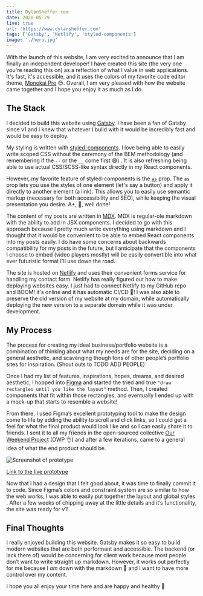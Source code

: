 ```yaml
---
title: DylanSheffer.com
date: 2020-05-29
live: true
url: 'https://www.dylansheffer.com'
tags: ['Gatsby', 'Netlify', 'styled-components']
image: './hero.jpg'
---
```



With the launch of this website, I am very excited to announce that I am finally an independent developer! I have created this site (the very one you're reading this on) as a reflection of what I value in web applications. It's fast, it's accessible, and it uses the colors of my favorite code editor theme, [Monokai Pro](https://monokai.pro/) 😍. Overall, I am very pleased with how the website came together and I hope you enjoy it as much as I do.

## The Stack

I decided to build this website using [Gatsby](https://www.gatsbyjs.org/). I have been a fan of Gatsby since v1 and I knew that whatever I build with it would be incredibly fast and would be easy to deploy.

My styling is written with [styled-components](https://styled-components.com/). I love being able to easily write scoped CSS without the ceremony of the BEM methodology (and remembering if the `--` or the `__` come first 😅) . It is also refreshing being able to use actual CSS/SCSS-like syntax directly in my React components.

However, my favorite feature of styled-components is the [`as`](https://styled-components.com/docs/api#as-polymorphic-prop) prop. The `as` prop lets you use the styles of one element (let's say a button) and apply it directly to another element (a link). This allows you to easily use semantic markup (necessary for both accessibility and SEO), while keeping the visual presentation you desire. A+, 💯, well done!

The content of my posts are written in [MDX](https://mdxjs.com/). MDX is regular-ole markdown with the ability to add in JSX components. I decided to go with this approach because I pretty much write everything using markdown and I thought that it would be convenient to be able to embed React components into my posts easily. I do have some concerns about backwards compatibility for my posts in the future, but I anticipate that the components I choose to embed (video players mostly) will be easily convertible into what ever futuristic format I'll use down the road.

The site is hosted on [Netlify](https://www.netlify.com/) and uses their convenient forms service for handling my contact form. Netlify has really figured out how to make deploying websites easy. I just had to connect Netlify to my GitHub repo and BOOM! it's online and it has automatic CI/CD 🤯! I was also able to preserve the old version of my website at my domain, while automatically deploying the new version to a separate domain while it was under development.

## My Process

The process for creating my ideal business/portfolio website is a combination of thinking about what my needs are for the site, deciding on a general aesthetic, and scavenging though tons of other people’s portfolio sites for inspiration. (Shout outs to TODO ADD PEOPLE)

Once I had my list of features, inspirations, hopes, dreams, and desired <Aesthetic>aesthetic</Aesthetic>, I hopped into [Figma](https://www.figma.com/) and started the tried and true `"draw rectangles until you like the layout"` method. Then, I created components that fit within those rectangles, and eventually I ended up with a mock-up that starts to resemble a website!

From there, I used Figma’s excellent prototyping tool to make the design come to life by adding the ability to scroll and click links, so I could get a feel for what the final product would look like and so I can easily share it to friends. I sent it to all my friends in the open-sourced collective [Our Weekend Project](http://github.com/our-weekend-project/) (OWP 👌) and after a few iterations, came to a general idea of what the end product should be.

![Screenshot of prototype](./prototype.png)

[Link to the live prototype](https://www.figma.com/proto/zRO9QTUkG71M1RvxEfZhDq/Dylan-Sheffer?chrome=DOCUMENTATION&node-id=21%3A629&scaling=min-zoom)

Now that I had a design that I felt good about, it was time to finally commit it to code. Since Figma’s colors and constraint system are so similar to how the web works, I was able to easily put together the layout and global styles . After a few weeks of chipping away at the little details and it’s functionality, the site was ready for v1!

## Final Thoughts

I really enjoyed building this website. Gatsby makes it so easy to build modern websites that are both performant and accessible. The backend (or lack there of) would be concerning for client work because most people don’t want to write straight up markdown. However, it works out perfectly for me because I _am_ down with the markdown <span aria-hidden>🗿</span> and I want to have more control over my content.

I hope you all enjoy your time here and are happy and healthy 🙂
